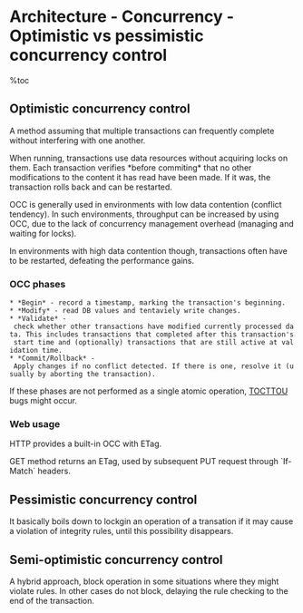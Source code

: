 = Architecture - Concurrency - Optimistic vs pessimistic concurrency control =
%toc
== Optimistic concurrency control ==
A method assuming that multiple transactions can frequently complete without interfering with one another. 

When running, transactions use data resources without acquiring locks on them. Each transaction verifies *before commiting* that no other modifications to the content it has read have been made. If it was, the transaction rolls back and can be restarted.

OCC is generally used in environments with low data contention (conflict tendency). In such environments, throughput can be increased by using OCC, due to the lack of concurrency management overhead (managing and waiting for locks). 

In environments with high data contention though, transactions often have to be restarted, defeating the performance gains.

=== OCC phases ===
 * *Begin* - record a timestamp, marking the transaction's beginning.
 * *Modify* - read DB values and tentaviely write changes.
 * *Validate* - check whether other transactions have modified currently processed data. This includes transactions that completed after this transaction's start time and (optionally) transactions that are still active at validation time.
 * *Commit/Rollback* - Apply changes if no conflict detected. If there is one, resolve it (usually by aborting the transaction).

If these phases are not performed as a single atomic operation, [[TOCTTOU]] bugs might occur.

=== Web usage ===

HTTP provides a built-in OCC with ETag. 

GET method returns an ETag, used by subsequent PUT request through `If-Match` headers.

== Pessimistic concurrency control ==
It basically boils down to lockgin an operation of a transation if it may cause a violation of integrity rules, until this possibility disappears.

== Semi-optimistic concurrency control ==
A hybrid approach, block operation in some situations where they might violate rules. In other cases do not block, delaying the rule checking to the end of the transaction.
